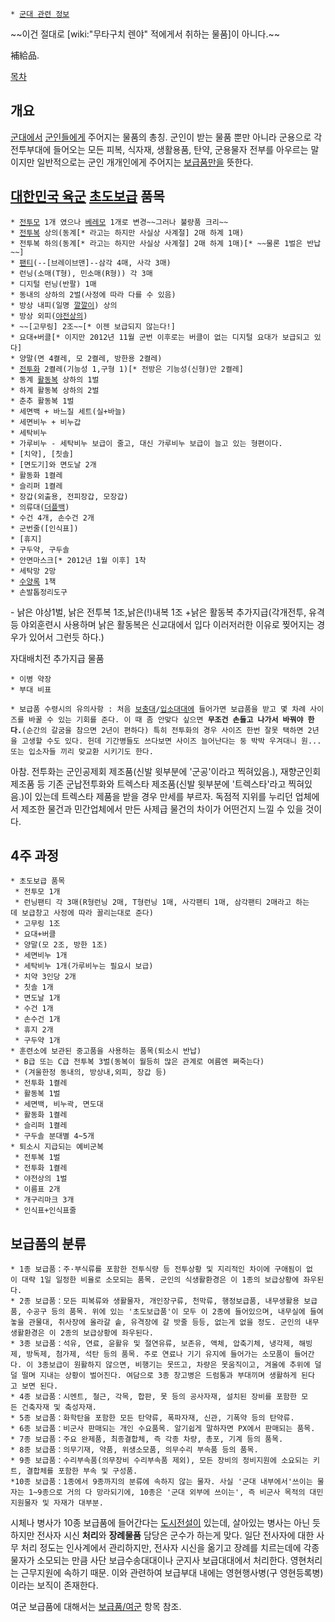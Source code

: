  * [[군대 관련 정보]]

~~이건 절대로 [wiki:"무타구치 렌야" 적에게서 취하는 물품]이 아니다.~~

補給品.

[[목차]]
== 개요 ==
[[군대]]에서 [[군인]]들에게 주어지는 물품의 총칭. 군인이 받는 물품 뿐만 아니라 군용으로 각 전투부대에 들어오는 모든 피복, 식자재, 생활용품, 탄약, 군용물자 전부를 아우르는 말이지만 일반적으로는 군인 개개인에게 주어지는 [[보급]]품만을 뜻한다.

== [[대한민국 육군]] [[초도보급]] 품목 == 
 * [[전투모]] 1개 였으나 [[베레모]] 1개로 변경~~그러나 불량품 크리~~
 * [[전투복]] 상의(동계[* 라고는 하지만 사실상 사계절] 2매 하계 1매)
 * 전투복 하의(동계[* 라고는 하지만 사실상 사계절] 2매 하계 1매)[* ~~물론 1벌은 반납~~]
 * [[팬티]](--[브레이브맨]--삼각 4매, 사각 3매)
 * 런닝(소매(T형), 민소매(R형)) 각 3매
 * 디지털 런닝(반팔) 1매
 * 동내의 상하의 2벌(사정에 따라 다를 수 있음)
 * 방상 내피(일명 [[깔깔이]]) 상의
 * 방상 외피([[야전상의]]) 
 * ~~[고무링] 2조~~[* 이젠 보급되지 않는다!]
 * 요대+버클[* 이지만 2012년 11월 군번 이후로는 버클이 없는 디지털 요대가 보급되고 있다]
 * 양말(면 4켤레, 모 2켤레, 방한용 2켤레)
 * [[전투화]] 2켤레(기능성 1,구형 1)[* 전방은 기능성(신형)만 2켤레]
 * 동계 [[활동복]] 상하의 1벌
 * 하계 활동복 상하의 2벌
 * 춘추 활동복 1벌
 * 세면백 + 바느질 세트(실+바늘)
 * 세면비누 + 비누갑
 * 세탁비누
 * 가루비누 - 세탁비누 보급이 줄고, 대신 가루비누 보급이 늘고 있는 형편이다.
 * [치약], [칫솔]
 * [면도기]와 면도날 2개
 * 활동화 1켤레
 * 슬리퍼 1켤레
 * 장갑(외출용, 전피장갑, 모장갑)
 * 의류대([[더플백]])
 * 수건 4개, 손수건 2개
 * 군번줄([인식표])
 * [휴지]
 * 구두약, 구두솔
 * 안면마스크[* 2012년 1월 이후] 1착
 * 세탁망 2망
 * [[수양록]] 1책
 * 손발톱정리도구 


- 낡은 야상1벌, 낡은 전투복 1조,낡은(!)내복 1조 +낡은 활동복 추가지급(각개전투, 유격 등 야외훈련시 사용하며 낡은 활동복은 신교대에서 입다 이러저러한 이유로 찢어지는 경우가 있어서 그런듯 하다.)
 
자대배치전 추가지급 물품
 * 이병 약장
 * 부대 비표

 * 보급품 수령시의 유의사항 : 처음 [[보충대]]/[[입소대대]]에 들어가면 보급품을 받고 몇 차례 사이즈를 바꿀 수 있는 기회를 준다. 이 때 좀 안맞다 싶으면 '''무조건 손들고 나가서 바꿔야 한다.'''(순간의 갈굼을 참으면 2년이 편하다) 특히 전투화의 경우 사이즈 한번 잘못 택하면 2년을 고생할 수도 있다. 헌데 기간병들도 쓰다보면 사이즈 늘어난다는 둥 박박 우겨대니 원...또는 입소자들 끼리 맞교환 시키기도 한다.

아참. 전투화는 군인공제회 제조품(신발 윗부분에 '군공'이라고 찍혀있음.), 재향군인회 제조품 등 기존 군납전투화와 트렉스타 제조품(신발 윗부분에 '트렉스타'라고 찍혀있음.)이 있는데 트렉스타 제품을 받을 경우 만세를 부르자. 독점적 지위를 누리던 업체에서 제조한 물건과 민간업체에서 만든 사제급 물건의 차이가 어떤건지 느낄 수 있을 것이다.
== 4주 과정 ==
 * 초도보급 품목
  * 전투모 1개
  * 런닝팬티 각 3매(R형런닝 2매, T형런닝 1매, 사각팬티 1매, 삼각팬티 2매라고 하는데 보급창고 사정에 따라 꼴리는대로 준다)
  * 고무링 1조
  * 요대+버클
  * 양말(모 2조, 방한 1조)
  * 세면비누 1개
  * 세탁비누 1개(가루비누는 필요시 보급)
  * 치약 3인당 2개
  * 칫솔 1개
  * 면도날 1개
  * 수건 1개
  * 손수건 1개
  * 휴지 2개
  * 구두약 1개
 * 훈련소에 보관된 중고품을 사용하는 품목(퇴소시 반납)
  * B급 또는 C급 전투복 3벌(동복이 월등히 많은 관계로 여름엔 쪄죽는다)
  * (겨울한정 동내의, 방상내,외피, 장갑 등)
  * 전투화 1켤레
  * 활동복 1벌
  * 세면백, 비누곽, 면도대
  * 활동화 1켤레
  * 슬리퍼 1켤레
  * 구두솔 분대별 4~5개
 * 퇴소시 지급되는 예비군복
  * 전투복 1벌
  * 전투화 1켤레
  * 야전상의 1벌
  * 이름표 2개
  * 개구리마크 3개
  * 인식표+인식표줄


== 보급품의 분류 ==

 * 1종 보급품：주·부식류를 포함한 전투식량 등 전투상황 및 지리적인 차이에 구애됨이 없이 대략 1일 일정한 비율로 소모되는 품목. 군인의 식생활환경은 이 1종의 보급상황에 좌우된다.
 * 2종 보급품：모든 피복류와 생활물자, 개인장구류, 천막류, 행정보급품, 내무생활용 보급품, 수공구 등의 품목. 위에 있는 '초도보급품'이 모두 이 2종에 들어있으며, 내무실에 들여놓을 관물대, 취사장에 올라갈 솥, 유격장에 갈 밧줄 등등, 없는게 없을 정도. 군인의 내무생활환경은 이 2종의 보급상황에 좌우된다.
 * 3종 보급품：석유, 연료, 윤활유 및 절연유류, 보존유, 액체, 압축기체, 냉각제, 해빙제, 방독제, 첨가제, 석탄 등의 품목. 주로 연료나 기기 유지에 들어가는 소모품이 들어간다. 이 3종보급이 원활하지 않으면, 비행기는 못뜨고, 차량은 못움직이고, 겨울에 추위에 덜덜 떨며 지내는 상황이 벌어진다. 여담으로 3종 창고병은 드럼통과 부대끼며 생활하게 된다고 보면 된다.
 * 4종 보급품：시멘트, 철근, 각목, 합판, 못 등의 공사자재, 설치된 장비를 포함한 모든 건축자재 및 축성자재.
 * 5종 보급품：화학탄을 포함한 모든 탄약류, 폭파자재, 신관, 기폭약 등의 탄약류.
 * 6종 보급품：비군사 판매되는 개인 수요품목. 알기쉽게 말하자면 PX에서 판매되는 품목.
 * 7종 보급품：주요 완제품, 최종결합체, 즉 각종 차량, 총포, 기계 등의 품목.
 * 8종 보급품：의무기재, 약품, 위생소모품, 의무수리 부속품 등의 품목.
 * 9종 보급품：수리부속품(의무장비 수리부속품 제외), 모든 장비의 정비지원에 소요되는 키트, 결합체를 포함한 부속 및 구성품.
 *10종 보급품：1종에서 9종까지의 분류에 속하지 않는 물자. 사실 '군대 내부에서'쓰이는 물자는 1~9종으로 거의 다 망라되기에, 10종은 '군대 외부에 쓰이는', 즉 비군사 목적의 대민지원물자 및 자재가 대부분.

시체나 병사가 10종 보급품에 들어간다는 [[도시전설]]이 있는데, 살아있는 병사는 아닌 듯 하지만 전사자 시신 '''처리'''와 '''장례물품''' 담당은 군수가 하는게 맞다. 일단 전사자에 대한 사무 처리 정도는 인사계에서 관리하지만, 전사자 시신을 옮기고 장례를 치르는데에 각종 물자가 소모되는 만큼 사단 보급수송대대이나 군지사 보급대대에서 처리한다. 영현처리는 근무지원에 속하기 때문. 이와 관련하여 보급부대 내에는 영현행사병(구 영현등록병)이라는 보직이 존재한다.

여군 보급품에 대해서는 [[보급품/여군]] 항목 참조.
